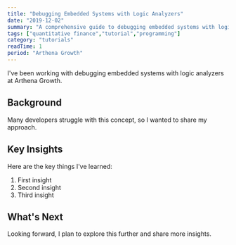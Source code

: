 ```yaml
---
title: "Debugging Embedded Systems with Logic Analyzers"
date: "2019-12-02"
summary: "A comprehensive guide to debugging embedded systems with logic analyzers. Learn the fundamentals and best practices."
tags: ["quantitative finance","tutorial","programming"]
category: "tutorials"
readTime: 1
period: "Arthena Growth"
---
```


I've been working with debugging embedded systems with logic analyzers at Arthena Growth.

## Background

Many developers struggle with this concept, so I wanted to share my approach.

## Key Insights

Here are the key things I've learned:

1. First insight
2. Second insight
3. Third insight

## What's Next

Looking forward, I plan to explore this further and share more insights.

